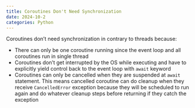 ```yaml
---
title: Coroutines Don't Need Synchronization
date: 2024-10-2
categories: Python
---
```

Coroutines don't need synchronization in contrary to threads because:

- There can only be one coroutine running since the event loop and all
coroutines run in single thread
- Coroutines don't get interrupted by the OS while executing and have to
explicitly yield control back to the event loop with `await` keyword
- Coroutines can only be cancelled when they are suspended at `await`
statement. This means cancelled coroutine can do cleanup when they receive
`CancelledError` exception because they will be scheduled to run again and do
whatever cleanup steps before returning if they catch the exception
